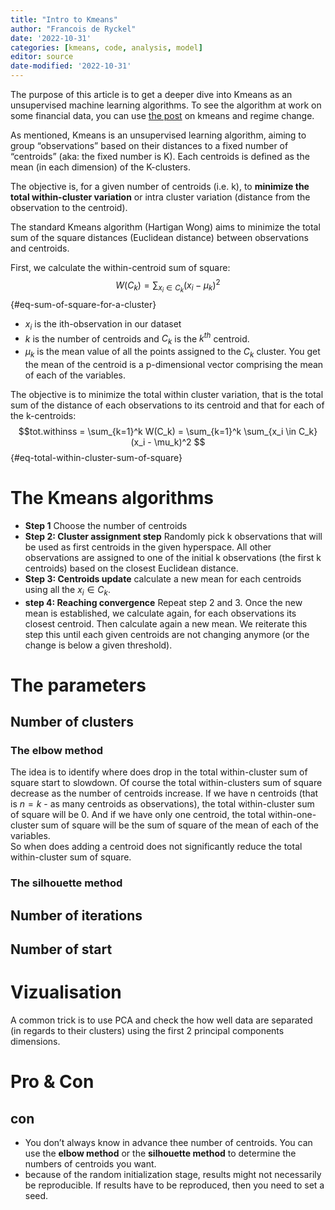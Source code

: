 ```yaml
---
title: "Intro to Kmeans"
author: "Francois de Ryckel"
date: '2022-10-31'
categories: [kmeans, code, analysis, model]
editor: source
date-modified: '2022-10-31'
---
```


The purpose of this article is to get a deeper dive into Kmeans as an unsupervised machine learning algorithms. To see the algorithm at work on some financial data, you can use [the post](../kmeans-regime-change/index.qmd) on kmeans and regime change. 

As mentioned, Kmeans is an unsupervised learning algorithm, aiming to group “observations” based on their distances to a fixed number of “centroids” (aka: the fixed number is K). Each centroids is defined as the mean (in each dimension) of the K-clusters.  

The objective is, for a given number of centroids (i.e. k), to **minimize the total within-cluster variation** or intra cluster variation (distance from the observation to the centroid). 

The standard Kmeans algorithm (Hartigan Wong) aims to minimize the total sum of the square distances (Euclidean distance) between observations and centroids. 

First, we calculate the within-centroid sum of square: 
$$W(C_k) = \sum_{x_i \in C_k} (x_i - \mu_k)^2$$ {#eq-sum-of-square-for-a-cluster}

* $x_i$ is the ith-observation in our dataset
* $k$ is the number of centroids and $C_k$ is the $k^{th}$ centroid. 
* $\mu_k$ is the mean value of all the points assigned to the $C_k$ cluster.  You get the mean of the centroid is a p-dimensional vector comprising the mean of each of the variables.  

The objective is to minimize the total within cluster variation, that is the total sum of the distance of each observations to its centroid and that for each of the k-centroids: 
$$tot.withinss = \sum_{k=1}^k W(C_k) = \sum_{k=1}^k \sum_{x_i \in C_k} (x_i - \mu_k)^2  $$ {#eq-total-within-cluster-sum-of-square}

# The Kmeans algorithms 

* **Step 1** Choose the number of centroids 
* **Step 2: Cluster assignment step** Randomly pick k observations that will be used as first centroids in the given hyperspace. All other observations are assigned to one of the initial k observations (the first k centroids) based on the closest Euclidean distance. 
* **Step 3: Centroids update** calculate a new mean for each centroids using all the $x_i \in C_k$.  
* **step 4: Reaching convergence** Repeat step 2 and 3.  Once the new mean is established, we calculate again, for each observations its closest centroid.  Then calculate again a new mean.   We reiterate this step this until each given centroids are not changing anymore (or the change is below a given threshold). 


# The parameters 

## Number of clusters 

### The elbow method 

The idea is to identify where does drop in the total within-cluster sum of square start to slowdown.  Of course the total within-clusters sum of square decrease as the number of centroids increase.  If we have n centroids (that is $n = k$ - as many centroids as observations), the total within-cluster sum of square will be 0.  And if we have only one centroid, the total within-one-cluster sum of square will be the sum of square of the mean of each of the variables.   
So when does adding a centroid does not significantly reduce the total within-cluster sum of square. 


### The silhouette method 

## Number of iterations

## Number of start 


# Vizualisation 

A common trick is to use PCA and check the how well data are separated (in regards to their clusters) using the first 2 principal components dimensions.  


# Pro & Con 


## con 

* You don't always know in advance thee number of centroids.   You can use the **elbow method** or the **silhouette method** to determine the numbers of centroids you want.  
* because of the random initialization stage, results might not necessarily be reproducible.  If results have to be reproduced, then you need to set a seed. 


